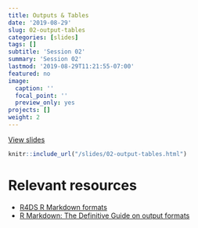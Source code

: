 ```yaml
---
title: Outputs & Tables
date: '2019-08-29'
slug: 02-output-tables
categories: [slides]
tags: []
subtitle: 'Session 02'
summary: 'Session 02'
lastmod: '2019-08-29T11:21:55-07:00'
featured: no
image:
  caption: ''
  focal_point: ''
  preview_only: yes
projects: []
weight: 2
---
```


[View slides](/slides/02-output-tables.html)

```r
knitr::include_url("/slides/02-output-tables.html")
```

# Relevant resources

+ [R4DS R Markdown formats](https://r4ds.had.co.nz/r-markdown-formats.html)
+ [R Markdown: The Definitive Guide on output formats](https://bookdown.org/yihui/rmarkdown/output-formats.html)
